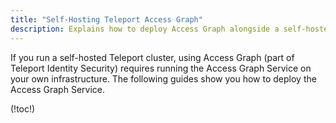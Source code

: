 ```yaml
---
title: "Self-Hosting Teleport Access Graph"
description: Explains how to deploy Access Graph alongside a self-hosted Teleport cluster.
---
```


If you run a self-hosted Teleport cluster, using Access Graph (part of
Teleport Identity Security) requires running the Access Graph Service on your own
infrastructure. The following guides show you how to deploy the Access Graph
Service.

(!toc!)
